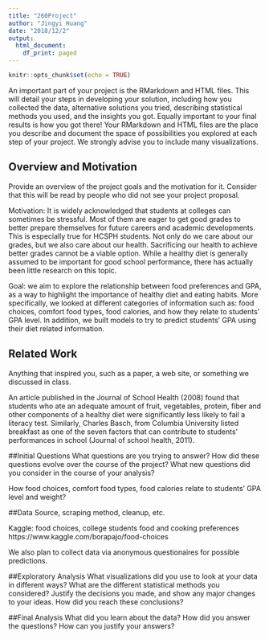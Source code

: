```yaml
---
title: "260Project"
author: "Jingyi Huang"
date: "2018/12/2"
output:
  html_document:
    df_print: paged
---
```


```r
knitr::opts_chunk$set(echo = TRUE)
```

An important part of your project is the RMarkdown and HTML files. This will detail your steps in developing your solution, including how you collected the data, alternative solutions you tried, describing statistical methods you used, and the insights you got. Equally important to your final results is how you got there! Your RMarkdown and HTML files are the place you describe and document the space of possibilities you explored at each step of your project. We strongly advise you to include many visualizations.

## Overview and Motivation
Provide an overview of the project goals and the motivation for it. Consider that this will be read by people who did not see your project proposal.

Motivation: It is widely acknowledged that students at colleges can sometimes be stressful. Most of them are eager to get good grades to better prepare themselves for future careers and academic developments. This is especially true for HCSPH students. Not only do we care about our grades, but we also care about our health. Sacrificing our health to achieve better grades cannot be a viable option. While a healthy diet is generally assumed to be important for good school performance, there has actually been little research on this topic. 

Goal: we aim to explore the relationship between food preferences and GPA, as a way to highlight the importance of healthy diet and eating habits. More specifically, we looked at different categories of information such as: food choices, comfort food types, food calories, and how they relate to students' GPA level. In addition, we built models to try to predict students' GPA using their diet related information.  


## Related Work
Anything that inspired you, such as a paper, a web site, or something we discussed in class.

An article published in the Journal of School Health (2008) found that students who ate an adequate amount of fruit, vegetables, protein, fiber and other components of a healthy diet were significantly less likely to fail a literacy test. Similarly, Charles Basch, from Columbia University listed breakfast as one of the seven factors that can contribute to students' performances in school (Journal of school health, 2011). 

##Initial Questions
What questions are you trying to answer? How did these questions evolve over the course of the project? What new questions did you consider in the course of your analysis?

How food choices, comfort food types, food calories relate to students' GPA level and weight?



##Data
Source, scraping method, cleanup, etc.

Kaggle: food choices, college students food and cooking preferences
https://www.kaggle.com/borapajo/food-choices

We also plan to collect data via anonymous questionaires for possible predictions.



##Exploratory Analysis
What visualizations did you use to look at your data in different ways? What are the different statistical methods you considered? Justify the decisions you made, and show any major changes to your ideas. How did you reach these conclusions?




##Final Analysis
What did you learn about the data? How did you answer the questions? How can you justify your answers?





